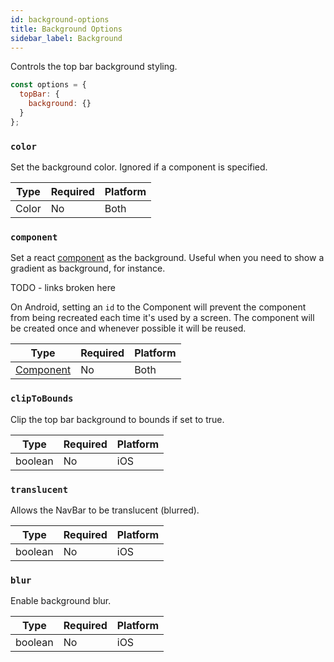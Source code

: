 ```yaml
---
id: background-options
title: Background Options
sidebar_label: Background
---
```


Controls the top bar background styling.

```js
const options = {
  topBar: {
    background: {}
  }
};
```

### `color`

Set the background color. Ignored if a component is specified.

| Type  | Required | Platform |
| ----- | -------- | -------- |
| Color | No       | Both     |

### `component`

Set a react [component](component) as the background. Useful when you need to show a gradient as background, for instance.

TODO - links broken here

On Android, setting an `id` to the Component will prevent the component from being recreated each time it's used by a screen. The component will be created once and whenever possible it will be reused.

| Type                   | Required | Platform |
| ---------------------- | -------- | -------- |
| [Component](component) | No       | Both     |

### `clipToBounds`

Clip the top bar background to bounds if set to true.

| Type    | Required | Platform |
| ------- | -------- | -------- |
| boolean | No       | iOS      |

### `translucent`

Allows the NavBar to be translucent (blurred).

| Type    | Required | Platform |
| ------- | -------- | -------- |
| boolean | No       | iOS      |

### `blur`

Enable background blur.

| Type    | Required | Platform |
| ------- | -------- | -------- |
| boolean | No       | iOS      |
